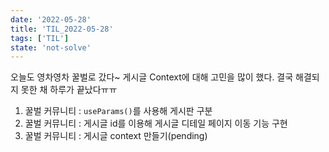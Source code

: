 ```yaml
---
date: '2022-05-28'
title: 'TIL_2022-05-28'
tags: ['TIL']
state: 'not-solve'
---
```


오늘도 영차영차 꿀벌로 갔다~
게시글 Context에 대해 고민을 많이 했다. 결국 해결되지 못한 채 하루가 끝났다ㅠㅠ

1. 꿀벌 커뮤니티 : `useParams()`를 사용해 게시판 구분
2. 꿀벌 커뮤니티 : 게시글 id를 이용해 게시글 디테일 페이지 이동 기능 구현
3. 꿀벌 커뮤니티 : 게시글 context 만들기(pending)